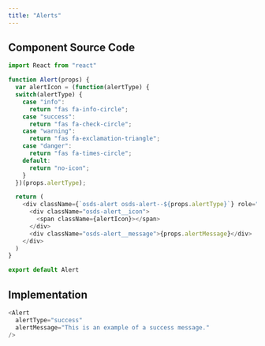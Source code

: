 ```yaml
---
title: "Alerts"
---
```



<Alert alertType="info" alertMessage="This is an example of an info message." />

<Alert
  alertType="success"
  alertMessage="This is an example of a success message."
/>

<Alert
  alertType="warning"
  alertMessage="This is an example of a warning message."
/>

<Alert
  alertType="danger"
  alertMessage="This is an example of a danger message."
/>

## Component Source Code

```js
import React from "react"

function Alert(props) {
  var alertIcon = (function(alertType) {
  switch(alertType) {
    case "info":
      return "fas fa-info-circle";
    case "success":
      return "fas fa-check-circle";
    case "warning":
      return "fas fa-exclamation-triangle";
    case "danger":
      return "fas fa-times-circle";
    default:
      return "no-icon";
    }
  })(props.alertType);

  return (
    <div className={`osds-alert osds-alert--${props.alertType}`} role="alert">
      <div className="osds-alert__icon">
        <span className={alertIcon}></span>
      </div>
      <div className="osds-alert__message">{props.alertMessage}</div>
    </div>
  )
}

export default Alert
```

## Implementation

```js
<Alert
  alertType="success"
  alertMessage="This is an example of a success message."
/>
```
